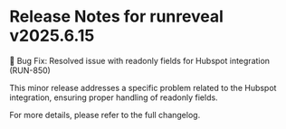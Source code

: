 # Release Notes for runreveal v2025.6.15

🔧 Bug Fix: Resolved issue with readonly fields for Hubspot integration (RUN-850)

This minor release addresses a specific problem related to the Hubspot integration, ensuring proper handling of readonly fields.

For more details, please refer to the full changelog.
